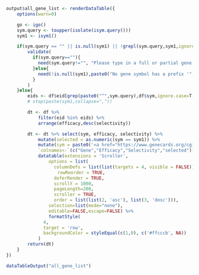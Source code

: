 ```r
output$all_gene_list <- renderDataTable({
	options(warn=0)

	go <- igo()
	sym.query <- toupper(isolate(isym.query()))
	sym1 <- isym1()

	if(sym.query == "" || is.null(sym1) || !grepl(sym.query,sym1,ignore.case=T)){
	    validate(
	      if(sym.query==""){
	      	need(sym.query!="", "Please type in a full or partial gene name.\nGenes that match your query will be shown here.")
	      }else{
		    need(!is.null(sym1),paste0("No gene symbol has a prefix '",sym.query,"'"))
 		  }
		)
	}else{
		eids <- df$eid[grep(paste0("^",sym.query),df$sym,ignore.case=T)]
		# stop(paste(sym1,collapse=","))

		dt <- df %>% 
			filter(eid %in% eids) %>%
			arrange(efficacy,desc(selectivity))

		dt <- dt %>% select(sym, efficacy, selectivity) %>%
			mutate(selected = as.numeric(sym == sym1)) %>%
			mutate(sym = paste0('<a href="https://www.genecards.org/cgi-bin/carddisp.pl?gene=',sym,'" target="_blank">',sym,'</a>')) %>%
			`colnames<-`(c("Gene","Efficacy","Selectivity","selected")) %>%
			datatable(extensions = 'Scroller', 
				options = list(
				  columnDefs = list(list(targets = 4, visible = FALSE)),
	　　			  rowReorder = TRUE,
				  deferRender = TRUE,
				  scrollY = 1000,
				  pageLength=200,
				  scroller = TRUE,
				  order = list(list(2, 'asc'), list(3, 'desc'))),
				selection=list(mode="none"),
				editable=FALSE,escape=FALSE) %>%
			    formatStyle(
			  4,
			  target = 'row',
			  backgroundColor = styleEqual(c(1,0), c('#ffcccb', NA))
			)
		return(dt)
	}
})
```
```r
dataTableOutput("all_gene_list")
```
